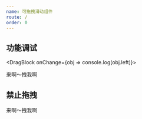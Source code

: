 ```yaml
---
name: 可拖拽滑动组件
route: /
order: 0
---
```



## 功能调试

<DragBlock onChange={obj => console.log(obj.left)}>
  <div
    style={{
      width: '100px',
      padding: '4px',
      backgroundColor: '#a09c9c',
      color: '#fff',
    }}
  >来啊～拽我啊</div>
</DragBlock>

## 禁止拖拽

<DragBlock disabled>
  <div
    style={{
      width: '100px',
      padding: '4px',
      backgroundColor: '#a09c9c',
      color: '#fff',
    }}
  >来啊～拽我啊</div>
</DragBlock>

